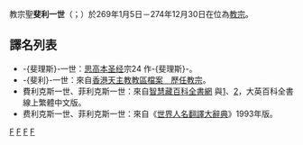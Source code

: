 {{unreferenced|time=2018-10-17T05:57:24+00:00}}
{{Expand|time=2014-09-04}}
{{NoteTA
|G1=Popes
}}
{{Infobox Christian leader
|type=Pope
| honorific-prefix = 教宗
| name=聖斐利一世<br>Sanctus Felix PP. I
|image=PopeFelixI.jpg
|title=[[羅馬主教|羅馬主教]]
|imgw=250px
|birth_name=Felix
|term_start=269年1月5日
|term_end=274年12月30日
|predecessor=[[教宗狄约尼削|教宗德宜]]
|successor=[[教宗恩狄|教宗恩狄]]
|birth_date=日期不詳
|birth_place=[[羅馬帝國|羅馬帝國]][[羅馬|羅馬]]
|death_date=274年12月30日
|death_place=羅馬帝國羅馬
}}
 
{{infobox popestyles
|papal name=Pope Felix I
|dipstyle=教宗閣下
|offstyle=教宗閣下
|relstyle=聖父
|deathstyle=[[基督教聖人|聖人]]
}}

教宗聖'''斐利一世'''（{{lang-la|Sanctus Felix PP. I}}；{{bd|？||274年|12月30日}}）於269年1月5日－274年12月30日在位為[[教宗|教宗]]。

== 譯名列表 ==

* -{斐理斯}-一世：[[思高译本|思高本圣经]]宗24 作-{斐理斯}-。
* -{斐利}-一世：來自[https://web.archive.org/web/20051023073732/http://archives.catholic.org.hk/popes/index.htm 香港天主教教區檔案　歷任教宗]。
* 費利克斯一世、菲利克斯一世：來自[http://www.wordpedia.com/search/resultx.asp?w=felix%20the%20cat 智慧藏百科全書網] {{Wayback|url=http://www.wordpedia.com/search/resultx.asp?w=felix%20the%20cat |date=20160304080003 }}與[http://tw.britannica.com/MiniSite/Article/id00020605.html]{{dead link|date=2017年12月 |bot=InternetArchiveBot |fix-attempted=yes }}、[http://tw.britannica.com/MiniSite/Article/id00020611.html]{{dead link|date=2017年12月 |bot=InternetArchiveBot |fix-attempted=yes }}，大英百科全書線上繁體中文版。
* 费利克斯一世、菲利克斯一世：來自《[[世界人名翻譯大辭典|世界人名翻譯大辭典]]》1993年版。

{{教宗|[[教宗狄约尼削|教宗德宜]]|[[教宗恩狄|教宗恩狄]]|269年1月5日－274年12月30日}}
{{popes}}

{{天主教聖人}}
{{Authority control}}
{{Pope-stub}}

[[Category:教宗|F]]
[[Category:基督教聖人|F]]
[[Category:義大利出生的教宗|F]]
[[Category:羅馬人|F]]
